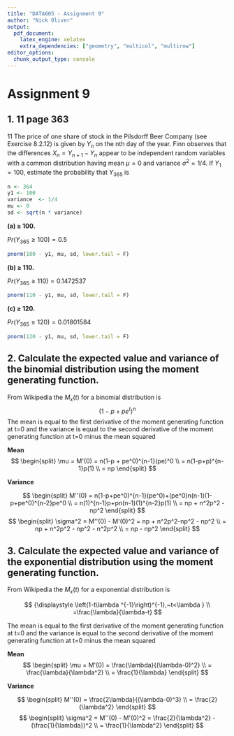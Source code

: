 ```yaml
---
title: "DATA605 - Assignment 9"
author: "Nick Oliver"
output:
  pdf_document:
    latex_engine: xelatex
    extra_dependencies: ["geometry", "multicol", "multirow"]
editor_options: 
  chunk_output_type: console
---
```


# Assignment 9

## 1. 11 page 363
11 The price of one share of stock in the Pilsdorff Beer Company (see Exercise 8.2.12) is given by $Y_n$ on the nth day of the year. Finn observes that the differences $X_n = Y_{n+1} − Y_n$ appear to be independent random variables with a common distribution having mean $\mu = 0$ and variance $\sigma^2 = 1/4$. If $Y_1 = 100$, estimate the probability that $Y_{365}$ is

```r
n <- 364
y1 <- 100
variance  <- 1/4
mu <- 0
sd <- sqrt(n * variance)
```

**(a) $\ge$ 100.**

$Pr(Y_{365} \ge 100) = 0.5$

```r
pnorm(100 - y1, mu, sd, lower.tail = F)
```

**(b) $\ge$ 110.**

$Pr(Y_{365} \ge 110) = 0.1472537$

```r
pnorm(110 - y1, mu, sd, lower.tail = F)
```

**(c) $\ge$ 120.**

$Pr(Y_{365} \ge 120) = 0.01801584$

```r
pnorm(120 - y1, mu, sd, lower.tail = F)
```

## 2. Calculate the expected value and variance of the binomial distribution using the moment generating function.

From Wikipedia the $M_{x}(t)$ for a binomial distribution is
	$${\displaystyle \left(1-p+pe^{t}\right)^{n}}$$
The mean is equal to the first derivative of the moment generating function at t=0 and the variance is equal to the second derivative of the moment generating function at t=0 minus the mean squared

**Mean**
$$
\begin{split}
\mu = M'(0) = n(1-p + pe^0)^{n-1}(pe)^0 \\
= n(1-p+p)^{n-1}p(1) \\
= np
\end{split}
$$

**Variance**

$$
\begin{split}
M''(0) = n(1-p+pe^0)^{n-1}(pe^0)+(pe^0)n(n-1)(1-p+pe^0)^{n-2}pe^0 \\
= n(1)^{n-1}p+pn(n-1)(1)^{n-2}p(1) \\
= np + n^2p^2 - np^2
\end{split}
$$
$$
\begin{split}
\sigma^2 = M''(0) - M'(0)^2 = np + n^2p^2-np^2 - np^2 \\
= np + n^2p^2 - np^2 - n^2p^2 \\
= np - np^2
\end{split}
$$

## 3. Calculate the expected value and variance of the exponential distribution using the moment generating function.

From Wikipedia the $M_{x}(t)$ for a exponential distribution is

$$
{\displaystyle \left(1-t\lambda ^{-1}\right)^{-1},~t<\lambda } \\
=\frac{\lambda}{\lambda-t}
$$

The mean is equal to the first derivative of the moment generating function at t=0 and the variance is equal to the second derivative of the moment generating function at t=0 minus the mean squared

**Mean**
$$
\begin{split}
\mu = M'(0) = \frac{\lambda}{(\lambda-0)^2} \\
= \frac{\lambda}{\lambda^2} \\
= \frac{1}{\lambda}
\end{split}
$$

**Variance**

$$
\begin{split}
M''(0) = \frac{2\lambda}{(\lambda-0)^3} \\
= \frac{2}{\lambda^2}
\end{split}
$$
$$
\begin{split}
\sigma^2 = M''(0) - M'(0)^2 = \frac{2}{\lambda^2} - (\frac{1}{\lambda})^2 \\
= \frac{1}{\lambda^2}
\end{split}
$$
